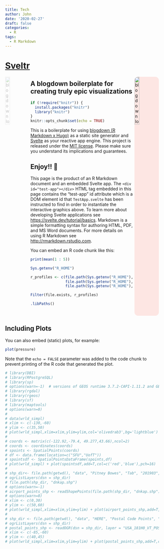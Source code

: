 ```yaml
---
title: Tech
author: John
date: '2020-02-27'
draft: false
categories:
  - R
tags:
  - R Markdown
---
```


<div id="test-app"></div>

# [Sveltr](https://github.com/dancingfrog/sveltr)

<a href="https://bookdown.org/yihui/blogdown" target="_blank">
    <img src="https://bookdown.org/yihui/blogdown/images/logo.png"
         style="max-width: 80px; opacity: 0.25;"
         alt="blogdown logo" width="20%" align="left" />
</a>

<a href="https://svelte.dev/" target="_blank">
    <img src="https://svelte.dev/svelte-logo-outline.svg"
         style="background-color:rgba(255, 32, 00, 0.1); border-radius:12px; border-color:#f30; max-width:80px;"
         alt="blogdown logo" width="20%" align="right" />
</a>

## A blogdown boilerplate for creating truly epic visualizations

```r
if (!require("knitr")) {
  install.packages("knitr")
  library("knitr")
}
knitr::opts_chunk$set(echo = TRUE)
```

This is a boilerplate for using [blogdown (R Markdown x Hugo)](https://github.com/rstudio/blogdown/) as a static site generator and [Svelte](https://svelte.dev/) as your reactive app engine. This project is released under the [MIT license](LICENSE). Please make sure you understand its implications and guarantees.
<br />

## Enjoy!! 🦊

This page is the product of an R Markdown document and an embedded Svelte app. The `<div id="test-app"></div>` HTML tag  embedded in this page contains the "test-app" id attribute which is a DOM element id that `TestApp.svelte` has been instructed to find in order to instantiate the interactive graphics above. To learn more about developing Svelte applications see <https://svelte.dev/tutorial/basics>. Markdown is a simple formatting syntax for authoring HTML, PDF, and MS Word documents. For more details on using R Markdown see <http://rmarkdown.rstudio.com>.

You can embed an R code chunk like this:

```r
print(mean(1 : 5))

Sys.getenv("R_HOME")

r_profiles <- c(file.path(Sys.getenv("R_HOME"), "etc", "Rprofile.site"),
                file.path(Sys.getenv("R_HOME"), "etc", "Rprofile"),
                file.path(Sys.getenv("R_HOME"), "library", "base", "R", "Rprofile") )

Filter(file.exists, r_profiles)

.libPaths()
```
<br />

## Including Plots

You can also embed (static) plots, for example:

```r
plot(pressure)
```

Note that the `echo = FALSE` parameter was added to the code chunk to prevent printing of the R code that generated the plot.

```r
# library(DBI)
# library(RPostgreSQL)
# library(sp)
# options(warn=-1)  # versions of GEOS runtime 3.7.2-CAPI-1.11.2 and GEOS at installation 3.7.1-CAPI-1.11.1 differ
# library(rgdal)
# library(rgeos)
# library(sf)
# library(maptools)
# options(warn=0)
#
# data(wrld_simpl)
# xlim <- c(-130,-60)
# ylim <- c(35,50)
# plot(wrld_simpl,xlim=xlim,ylim=ylim,col='olivedrab3',bg='lightblue') #plot(wrld_simpl)coords <- matrix(c(-122.92,-79.4, 49.277,43.66),ncol=2)
#
# coords <- matrix(c(-122.92,-79.4, 49.277,43.66),ncol=2)
# coords <- coordinates(coords)
# spoints <- SpatialPoints(coords)
# df <- data.frame(location=c("SFU","UofT"))
# spointsdf <- SpatialPointsDataFrame(spoints,df)
# plot(wrld_simpl) + plot(spointsdf,add=T,col=c('red','blue'),pch=16)
#
# shp_dir<- file.path(getwd(), "data", "Pitney Bowes", "Tab", "201903", "EUR", "DNK", "DNK")
# ogrListLayers(dsn = shp_dir)
# file.path(shp_dir, "dnkap.shp")
# options(warn=-1)                                                         # Warning message:
# airport_points_shp <- readShapePoints(file.path(shp_dir, "dnkap.shp"))   # “readShapePoints is deprecated; use rgdal::readOGR or sf::st_read”
# options(warn=0)
# xlim <- c(0,30)
# ylim <- c(50,60)
# plot(wrld_simpl,xlim=xlim,ylim=ylim) + plot(airport_points_shp,add=T,col=c('red','blue'),pch=16)
#
# shp_dir <- file.path(getwd(), "data", "HERE", "Postal Code Points", "USAM181H0NUS000DCM00", "SHP", "VT_SHP", "VT_SHP")
# ogrListLayers(dsn = shp_dir)
# postal_points_shp <- readOGR(dsn = shp_dir, layer = "USA_181H0_VT_POSTAL_CODE")
# xlim <- c(-85,-60)
# ylim <- c(40,45)
# plot(wrld_simpl,xlim=xlim,ylim=ylim) + plot(postal_points_shp,add=T,col=c('red','blue'),pch=16)
```
